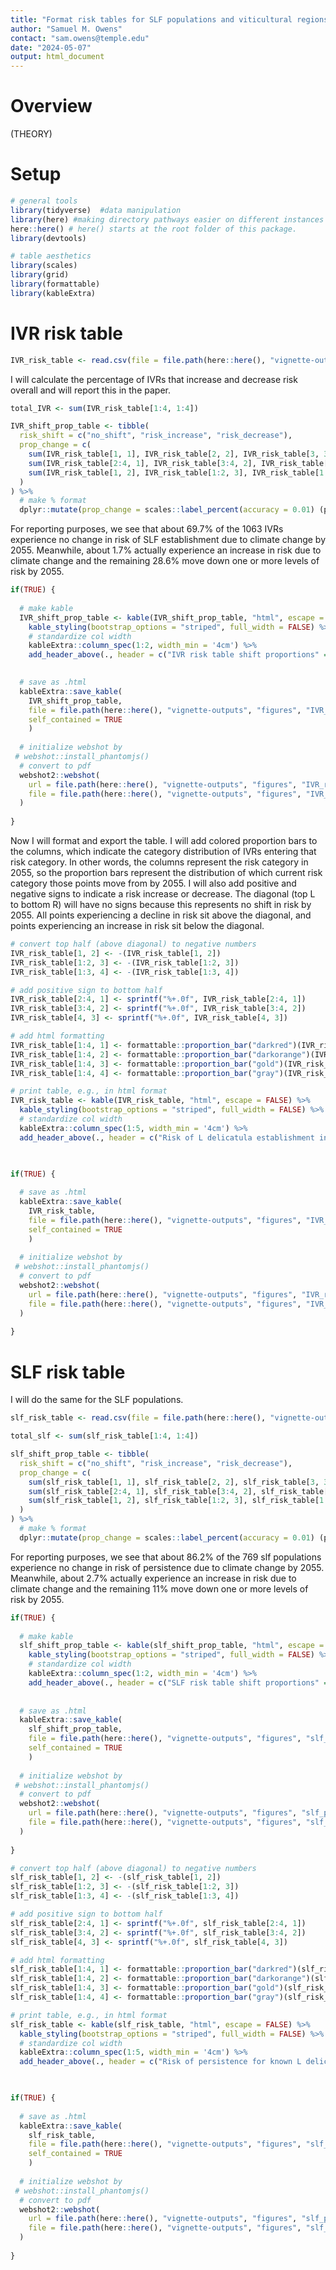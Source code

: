```yaml
---
title: "Format risk tables for SLF populations and viticultural regions"
author: "Samuel M. Owens"
contact: "sam.owens@temple.edu"
date: "2024-05-07"
output: html_document
---
```


# Overview


(THEORY)

# Setup

```r

# general tools
library(tidyverse)  #data manipulation
library(here) #making directory pathways easier on different instances
here::here() # here() starts at the root folder of this package.
library(devtools)

# table aesthetics
library(scales)
library(grid)
library(formattable)
library(kableExtra)

```

# IVR risk table

```r

IVR_risk_table <- read.csv(file = file.path(here::here(), "vignette-outputs", "data-tables", "IVR_risk_table_global_regional_ensemble.csv"), row.names = 1)

```

I will calculate the percentage of IVRs that increase and decrease risk overall and will report this in the paper.

```r

total_IVR <- sum(IVR_risk_table[1:4, 1:4])

IVR_shift_prop_table <- tibble(
  risk_shift = c("no_shift", "risk_increase", "risk_decrease"),
  prop_change = c(
    sum(IVR_risk_table[1, 1], IVR_risk_table[2, 2], IVR_risk_table[3, 3], IVR_risk_table[4, 4]) / total_IVR,
    sum(IVR_risk_table[2:4, 1], IVR_risk_table[3:4, 2], IVR_risk_table[4, 3]) / total_IVR,
    sum(IVR_risk_table[1, 2], IVR_risk_table[1:2, 3], IVR_risk_table[1:3, 4]) / total_IVR
  )
) %>%
  # make % format
  dplyr::mutate(prop_change = scales::label_percent(accuracy = 0.01) (prop_change))


```

For reporting purposes, we see that about 69.7% of the 1063 IVRs experience no change in risk of SLF establishment due to climate change by 2055. Meanwhile, about 1.7% actually experience an increase in risk due to climate change and the remaining 28.6% move down one or more levels of risk by 2055.

```r

if(TRUE) {
  
  # make kable
  IVR_shift_prop_table <- kable(IVR_shift_prop_table, "html", escape = FALSE) %>% 
    kable_styling(bootstrap_options = "striped", full_width = FALSE) %>%
    # standardize col width
    kableExtra::column_spec(1:2, width_min = '4cm') %>%
    add_header_above(., header = c("IVR risk table shift proportions" = 2), bold = TRUE)

  
  # save as .html
  kableExtra::save_kable(
    IVR_shift_prop_table, 
    file = file.path(here::here(), "vignette-outputs", "figures", "IVR_risk_table_shift_prop_global_regional_ensemble.html"),
    self_contained = TRUE
    )
  
  # initialize webshot by 
 # webshot::install_phantomjs()
  # convert to pdf
  webshot2::webshot(
    url = file.path(here::here(), "vignette-outputs", "figures", "IVR_risk_table_shift_prop_global_regional_ensemble.html"),
    file = file.path(here::here(), "vignette-outputs", "figures", "IVR_risk_table_shift_prop_global_regional_ensemble.jpg")
  )
    
}

```

Now I will format and export the table. I will add colored proportion bars to the columns, which indicate the category distribution of IVRs entering that risk category. In other words, the columns represent the risk category in 2055, so the proportion bars represent the distribution of which current risk category those points move from by 2055. I will also add positive and negative signs to indicate a risk increase or decrease. The diagonal (top L to bottom R) will have no signs because this represents no shift in risk by 2055. All points experiencing a decline in risk sit above the diagonal, and points experiencing an increase in risk sit below the diagonal.

```r

# convert top half (above diagonal) to negative numbers
IVR_risk_table[1, 2] <- -(IVR_risk_table[1, 2])
IVR_risk_table[1:2, 3] <- -(IVR_risk_table[1:2, 3])
IVR_risk_table[1:3, 4] <- -(IVR_risk_table[1:3, 4])

# add positive sign to bottom half
IVR_risk_table[2:4, 1] <- sprintf("%+.0f", IVR_risk_table[2:4, 1])
IVR_risk_table[3:4, 2] <- sprintf("%+.0f", IVR_risk_table[3:4, 2])
IVR_risk_table[4, 3] <- sprintf("%+.0f", IVR_risk_table[4, 3])

# add html formatting
IVR_risk_table[1:4, 1] <- formattable::proportion_bar("darkred")(IVR_risk_table[1:4, 1])
IVR_risk_table[1:4, 2] <- formattable::proportion_bar("darkorange")(IVR_risk_table[1:4, 2])
IVR_risk_table[1:4, 3] <- formattable::proportion_bar("gold")(IVR_risk_table[1:4, 3])
IVR_risk_table[1:4, 4] <- formattable::proportion_bar("gray")(IVR_risk_table[1:4, 4])

# print table, e.g., in html format
IVR_risk_table <- kable(IVR_risk_table, "html", escape = FALSE) %>% 
  kable_styling(bootstrap_options = "striped", full_width = FALSE) %>%
  # standardize col width
  kableExtra::column_spec(1:5, width_min = '4cm') %>%
  add_header_above(., header = c("Risk of L delicatula establishment in globally important viticultural regions" = 6), bold = TRUE)

  
```

```r

if(TRUE) {
  
  # save as .html
  kableExtra::save_kable(
    IVR_risk_table, 
    file = file.path(here::here(), "vignette-outputs", "figures", "IVR_risk_table_global_regional_ensemble.html"),
    self_contained = TRUE
    )
  
  # initialize webshot by 
 # webshot::install_phantomjs()
  # convert to pdf
  webshot2::webshot(
    url = file.path(here::here(), "vignette-outputs", "figures", "IVR_risk_table_global_regional_ensemble.html"),
    file = file.path(here::here(), "vignette-outputs", "figures", "IVR_risk_table_global_regional_ensemble.jpg")
  )
    
}

```

# SLF risk table

I will do the same for the SLF populations.

```r

slf_risk_table <- read.csv(file = file.path(here::here(), "vignette-outputs", "data-tables", "slf_populations_risk_table_global_regional_ensemble.csv"), row.names = 1)

```

```r

total_slf <- sum(slf_risk_table[1:4, 1:4])

slf_shift_prop_table <- tibble(
  risk_shift = c("no_shift", "risk_increase", "risk_decrease"),
  prop_change = c(
    sum(slf_risk_table[1, 1], slf_risk_table[2, 2], slf_risk_table[3, 3], slf_risk_table[4, 4]) / total_slf,
    sum(slf_risk_table[2:4, 1], slf_risk_table[3:4, 2], slf_risk_table[4, 3]) / total_slf,
    sum(slf_risk_table[1, 2], slf_risk_table[1:2, 3], slf_risk_table[1:3, 4]) / total_slf
  )
) %>%
  # make % format
  dplyr::mutate(prop_change = scales::label_percent(accuracy = 0.01) (prop_change))

```

For reporting purposes, we see that about 86.2% of the 769 slf populations experience no change in risk of persistence due to climate change by 2055. Meanwhile, about 2.7% actually experience an increase in risk due to climate change and the remaining 11% move down one or more levels of risk by 2055.


```r

if(TRUE) {
  
  # make kable
  slf_shift_prop_table <- kable(slf_shift_prop_table, "html", escape = FALSE) %>% 
    kable_styling(bootstrap_options = "striped", full_width = FALSE) %>%
    # standardize col width
    kableExtra::column_spec(1:2, width_min = '4cm') %>%
    add_header_above(., header = c("SLF risk table shift proportions" = 2), bold = TRUE)
  
  
  # save as .html
  kableExtra::save_kable(
    slf_shift_prop_table, 
    file = file.path(here::here(), "vignette-outputs", "figures", "slf_populations_risk_table_shift_prop_global_regional_ensemble.html"),
    self_contained = TRUE
    )
  
  # initialize webshot by 
 # webshot::install_phantomjs()
  # convert to pdf
  webshot2::webshot(
    url = file.path(here::here(), "vignette-outputs", "figures", "slf_populations_risk_table_shift_prop_global_regional_ensemble.html"),
    file = file.path(here::here(), "vignette-outputs", "figures", "slf_populations_risk_table_shift_prop_global_regional_ensemble.jpg")
  )
    
}

```

```r

# convert top half (above diagonal) to negative numbers
slf_risk_table[1, 2] <- -(slf_risk_table[1, 2])
slf_risk_table[1:2, 3] <- -(slf_risk_table[1:2, 3])
slf_risk_table[1:3, 4] <- -(slf_risk_table[1:3, 4])

# add positive sign to bottom half
slf_risk_table[2:4, 1] <- sprintf("%+.0f", slf_risk_table[2:4, 1])
slf_risk_table[3:4, 2] <- sprintf("%+.0f", slf_risk_table[3:4, 2])
slf_risk_table[4, 3] <- sprintf("%+.0f", slf_risk_table[4, 3])

# add html formatting
slf_risk_table[1:4, 1] <- formattable::proportion_bar("darkred")(slf_risk_table[1:4, 1])
slf_risk_table[1:4, 2] <- formattable::proportion_bar("darkorange")(slf_risk_table[1:4, 2])
slf_risk_table[1:4, 3] <- formattable::proportion_bar("gold")(slf_risk_table[1:4, 3])
slf_risk_table[1:4, 4] <- formattable::proportion_bar("gray")(slf_risk_table[1:4, 4])

# print table, e.g., in html format
slf_risk_table <- kable(slf_risk_table, "html", escape = FALSE) %>% 
  kable_styling(bootstrap_options = "striped", full_width = FALSE) %>%
  # standardize col width
  kableExtra::column_spec(1:5, width_min = '4cm') %>%
  add_header_above(., header = c("Risk of persistence for known L delicatula populations" = 6), bold = TRUE)

  
```


```r

if(TRUE) {
  
  # save as .html
  kableExtra::save_kable(
    slf_risk_table, 
    file = file.path(here::here(), "vignette-outputs", "figures", "slf_populations_risk_table_global_regional_ensemble.html"),
    self_contained = TRUE
    )
  
  # initialize webshot by 
 # webshot::install_phantomjs()
  # convert to pdf
  webshot2::webshot(
    url = file.path(here::here(), "vignette-outputs", "figures", "slf_populations_risk_table_global_regional_ensemble.html"),
    file = file.path(here::here(), "vignette-outputs", "figures", "slf_populations_risk_table_global_regional_ensemble.jpg")
  )
    
}

```

